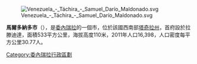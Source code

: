 [[Image:Venezuela_-_Táchira_-_Samuel_Darío_Maldonado.svg|right]]

'''馬爾多納多市'''（{{lang-es|Municipio Maldonado}}），是[[委內瑞拉|委內瑞拉]]的一個市，位於該國西南部[[塔奇拉州|塔奇拉州]]，首府設於拉滕迪達，面積533平方公里，海拔高度110米，2011年人口16,398，人口密度每平方公里30.77人。

{{Venezuela-geo-stub}}
[[Category:委內瑞拉行政區劃|Category:委內瑞拉行政區劃]]